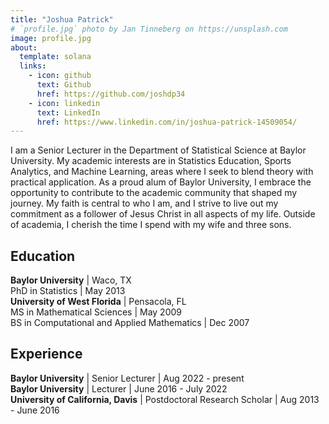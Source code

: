 ---
title: "Joshua Patrick"
# `profile.jpg` photo by Jan Tinneberg on https://unsplash.com
image: profile.jpg
about: 
  template: solana
  links:
    - icon: github
      text: Github
      href: https://github.com/joshdp34
    - icon: linkedin
      text: LinkedIn
      href: https://www.linkedin.com/in/joshua-patrick-14509054/
---

I am a Senior Lecturer in the Department of Statistical Science at Baylor University. My academic interests are in Statistics Education, Sports Analytics, and Machine Learning, areas where I seek to blend theory with practical application. As a proud alum of Baylor University, I embrace the opportunity to contribute to the academic community that shaped my journey. My faith is central to who I am, and I strive to live out my commitment as a follower of Jesus Christ in all aspects of my life. Outside of academia, I cherish the time I spend with my wife and three sons.


## Education

| **Baylor University** | Waco, TX
| PhD in Statistics | May 2013

| **University of West Florida** | Pensacola, FL
| MS in Mathematical Sciences | May 2009
| BS in Computational and Applied Mathematics | Dec 2007

## Experience

| **Baylor University** | Senior Lecturer | Aug 2022 - present
| **Baylor University** | Lecturer | June 2016 - July 2022
| **University of California, Davis** | Postdoctoral Research Scholar | Aug 2013 - June 2016











